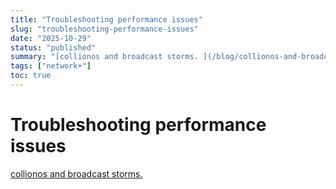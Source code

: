 ```yaml
---
title: "Troubleshooting performance issues"
slug: "troubleshooting-performance-issues"
date: "2025-10-29"
status: "published"
summary: "[collionos and broadcast storms. ](/blog/collionos-and-broadcast-storms)"
tags: ["network+"]
toc: true
---
```


# Troubleshooting performance issues

[collionos and broadcast storms. ](/blog/collionos-and-broadcast-storms)
